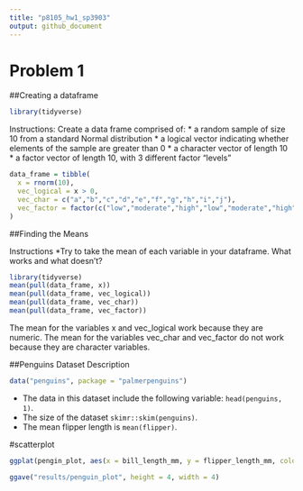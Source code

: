 ```yaml
---
title: "p8105_hw1_sp3903"
output: github_document
---
```


# Problem 1

##Creating a dataframe
```r
library(tidyverse)
```

Instructions:
Create a data frame comprised of:
* a random sample of size 10 from a standard Normal distribution
* a logical vector indicating whether elements of the sample are greater than 0
* a character vector of length 10
* a factor vector of length 10, with 3 different factor “levels”

```r
data_frame = tibble(
  x = rnorm(10),
  vec_logical = x > 0,
  vec_char = c("a","b","c","d","e","f","g","h","i","j"),
  vec_factor = factor(c("low","moderate","high","low","moderate","high","low","moderate","high","low"))
)
```

##Finding the Means

Instructions
*Try to take the mean of each variable in your dataframe. What works and what doesn’t?

```r
library(tidyverse)
mean(pull(data_frame, x))
mean(pull(data_frame, vec_logical))
mean(pull(data_frame, vec_char))
mean(pull(data_frame, vec_factor))
```

The mean for the variables x and vec_logical work because they are numeric.
The mean for the variables vec_char and vec_factor do not work because they are character variables. 

##Penguins Dataset Description

```r
data("penguins", package = "palmerpenguins")
```

* The data in this dataset include the following variable: `head(penguins, 1)`.
* The size of the dataset `skimr::skim(penguins)`.
* The mean flipper length is `mean(flipper)`.

#scatterplot
```r
ggplat(pengin_plot, aes(x = bill_length_mm, y = flipper_length_mm, color = species)) + geom_point()
```

```r
ggave("results/penguin_plot", height = 4, width = 4)
```







